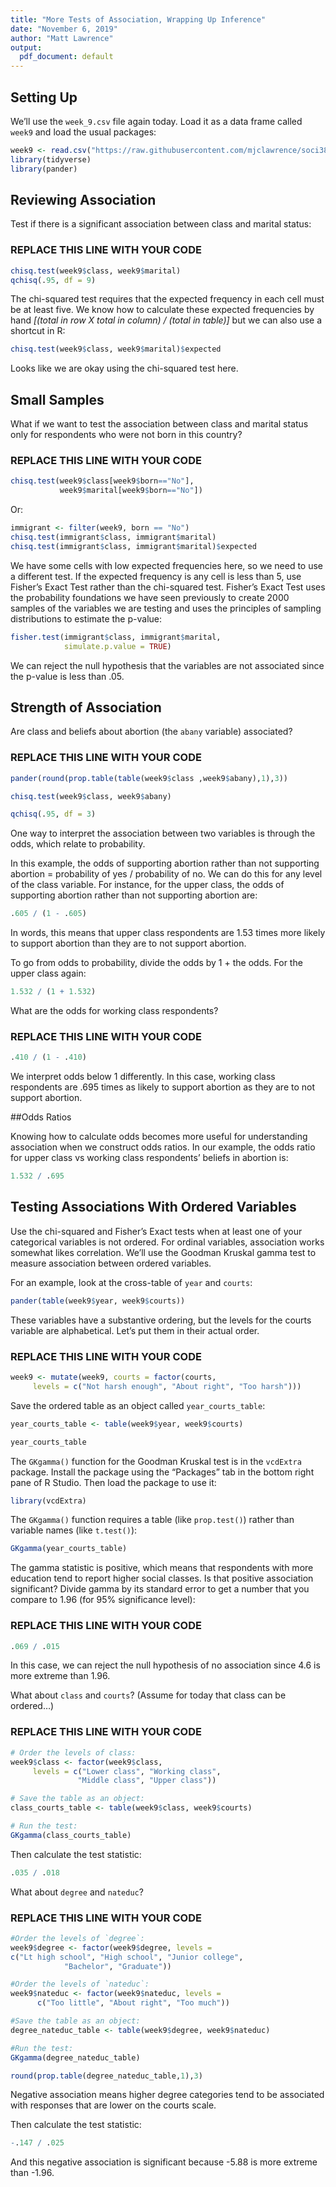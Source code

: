 ```yaml
---
title: "More Tests of Association, Wrapping Up Inference"
date: "November 6, 2019"
author: "Matt Lawrence"
output:
  pdf_document: default
---
```


## Setting Up

We'll use the `week_9.csv` file again today. Load it as a data frame called `week9` and load the usual packages:

```r
week9 <- read.csv("https://raw.githubusercontent.com/mjclawrence/soci385/master/data/week_9.csv")
library(tidyverse)
library(pander)
```

## Reviewing Association

Test if there is a significant association between class and marital status:

### REPLACE THIS LINE WITH YOUR CODE
```r
chisq.test(week9$class, week9$marital)
qchisq(.95, df = 9)
```

The chi-squared test requires that the expected frequency in each cell must be at least five. We know how to calculate these expected frequencies by hand *[(total in row X total in column) / (total in table)]* but we can also use a shortcut in R:

```r
chisq.test(week9$class, week9$marital)$expected
```

Looks like we are okay using the chi-squared test here. 

## Small Samples

What if we want to test the association between class and marital status only for respondents who were not born in this country?

### REPLACE THIS LINE WITH YOUR CODE

```r
chisq.test(week9$class[week9$born=="No"],
           week9$marital[week9$born=="No"])
```

Or:

```r
immigrant <- filter(week9, born == "No")
chisq.test(immigrant$class, immigrant$marital)
chisq.test(immigrant$class, immigrant$marital)$expected
```

We have some cells with low expected frequencies here, so we need to use a different test. If the expected frequency is any cell is less than 5, use Fisher's Exact Test rather than the chi-squared test. Fisher's Exact Test uses the probability foundations we have seen previously to create 2000 samples of the variables we are testing and uses the principles of sampling distributions to estimate the p-value:

```r
fisher.test(immigrant$class, immigrant$marital, 
            simulate.p.value = TRUE)
```

We can reject the null hypothesis that the variables are not associated since the p-value is less than .05.


## Strength of Association

Are class and beliefs about abortion (the `abany` variable) associated?

### REPLACE THIS LINE WITH YOUR CODE
```r
pander(round(prop.table(table(week9$class ,week9$abany),1),3))

chisq.test(week9$class, week9$abany)

qchisq(.95, df = 3)
```

One way to interpret the association between two variables is through the odds, which relate to probability.

In this example, the odds of supporting abortion rather than not supporting abortion = probability of yes / probability of no. We can do this for any level of the class variable. For instance, for the upper class, the odds of supporting abortion rather than not supporting abortion are:

```r
.605 / (1 - .605)
```

In words, this means that upper class respondents are 1.53 times more likely to support abortion than they are to not support abortion. 

To go from odds to probability, divide the odds by 1 + the odds. For the upper class again:

```r
1.532 / (1 + 1.532)
```

What are the odds for working class respondents?

### REPLACE THIS LINE WITH YOUR CODE
```r
.410 / (1 - .410)
```

We interpret odds below 1 differently. In this case, working class respondents are .695 times as likely to support abortion as they are to not support abortion.

##Odds Ratios

Knowing how to calculate odds becomes more useful for understanding association when we construct odds ratios. In our example, the odds ratio for upper class vs working class respondents' beliefs in abortion is:

```r
1.532 / .695
```


## Testing Associations With Ordered Variables

Use the chi-squared and Fisher's Exact tests when at least one of your categorical variables is not ordered. For ordinal variables, association works somewhat likes correlation. We'll use the Goodman Kruskal gamma test to measure association between ordered variables.

For an example, look at the cross-table of `year` and `courts`:

```r
pander(table(week9$year, week9$courts))
```

These variables have a substantive ordering, but the levels for the courts variable are alphabetical. Let's put them in their actual order.

### REPLACE THIS LINE WITH YOUR CODE

```r
week9 <- mutate(week9, courts = factor(courts, 
     levels = c("Not harsh enough", "About right", "Too harsh")))
```


Save the ordered table as an object called `year_courts_table`:

```r
year_courts_table <- table(week9$year, week9$courts)

year_courts_table
```

The `GKgamma()` function for the Goodman Kruskal test is in the `vcdExtra` package. Install the package using the "Packages" tab in the bottom right pane of R Studio. Then load the package to use it:

```r
library(vcdExtra)
```

The `GKgamma()` function requires a table (like `prop.test()`) rather than variable names (like `t.test()`):

```r
GKgamma(year_courts_table)
```

The gamma statistic is positive, which means that respondents with more education tend to report higher social classes. Is that positive association significant? Divide gamma by its standard error to get a number that you compare to 1.96 (for 95% significance level):

### REPLACE THIS LINE WITH YOUR CODE

```r
.069 / .015
```

In this case, we can reject the null hypothesis of no association since 4.6 is more extreme than 1.96.

What about `class` and `courts`? (Assume for today that class can be ordered...)

### REPLACE THIS LINE WITH YOUR CODE
```r
# Order the levels of class:
week9$class <- factor(week9$class, 
     levels = c("Lower class", "Working class",
               "Middle class", "Upper class"))

# Save the table as an object:
class_courts_table <- table(week9$class, week9$courts)

# Run the test:
GKgamma(class_courts_table)
```

Then calculate the test statistic:

```r
.035 / .018
```


What about `degree` and `nateduc`?

### REPLACE THIS LINE WITH YOUR CODE

```r
#Order the levels of `degree`:
week9$degree <- factor(week9$degree, levels =
c("Lt high school", "High school", "Junior college",
            "Bachelor", "Graduate"))

#Order the levels of `nateduc`:
week9$nateduc <- factor(week9$nateduc, levels = 
      c("Too little", "About right", "Too much"))

#Save the table as an object:
degree_nateduc_table <- table(week9$degree, week9$nateduc)

#Run the test:
GKgamma(degree_nateduc_table)
```

```r
round(prop.table(degree_nateduc_table,1),3)
```

Negative association means higher degree categories tend to be associated with responses that are lower on the courts scale. 

Then calculate the test statistic:

```r
-.147 / .025
```

And this negative association is significant because -5.88 is more extreme than -1.96.

